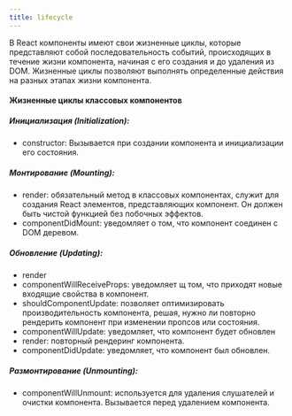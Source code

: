```yaml
---
title: lifecycle
---
```


В React компоненты имеют свои жизненные циклы, которые представляют собой последовательность событий, происходящих в течение жизни компонента, начиная с его создания и до удаления из DOM. Жизненные циклы позволяют выполнять определенные действия на разных этапах жизни компонента.

#### Жизненные циклы классовых компонентов

##### Инициализация (Initialization):

- constructor: Вызывается при создании компонента и инициализации его состояния.

##### Монтирование (Mounting):

- render: обязательный метод в классовых компонентах, служит для создания React элементов, представляющих компонент. Он должен быть чистой функцией без побочных эффектов.
- componentDidMount:  уведомляет о том, что компонент соединен с DOM
деревом.

##### Обновление (Updating):

- render
- componentWillReceiveProps: уведомляет щ том, что приходят новые
входящие свойства в компонент.
- shouldComponentUpdate: позволяет оптимизировать производительность компонента, решая, нужно ли повторно рендерить компонент при изменении пропсов или состояния.
- componentWillUpdate: уведомляет, что компонент будет обновлен
- render: повторный рендеринг компонента.
- componentDidUpdate: уведомляет, что компонент был обновлен.

##### Размонтирование (Unmounting):

- componentWillUnmount:  используется для удаления слушателей и очистки
компонента. Вызывается перед удалением компонента.
